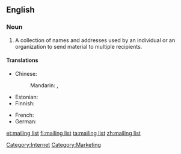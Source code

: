 ==English==
{{wikipedia}}

===Noun===
{{en-noun|sg=[[mailing]] [[list]]}}

# A collection of names and addresses used by an individual or an organization to send material to multiple recipients.

====Translations====
{{trans-top|collection of names and addresses}}
* Chinese:
*: Mandarin: {{t|zh|郵寄名單|sc=Hani}}, {{t|zh|邮寄名单|tr=yóujì míngdān|sc=Hani}}
* Estonian: {{t|et|postiloend}}
* Finnish: {{t|fi|postituslista}}
{{trans-mid}}
* French: {{t|fr|liste de diffusion}}
* German: {{t-|de|Mailingliste|f}}
{{trans-bottom}}

[[Category:Internet]]
[[Category:Marketing]]

[[et:mailing list]]
[[fi:mailing list]]
[[ta:mailing list]]
[[zh:mailing list]]
